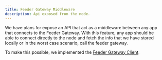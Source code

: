 ```yaml
---
title: Feeder Gateway Middleware
description: Api exposed from the node.
---
```


We have plans for expose an API that act as a middleware between any app that connects to the Feeder Gateway. With this
feature, any app should be able to connect directly to the node and fetch the info that we have stored locally or in
the worst case scenario, call the feeder gateway.

To make this possible, we implemented the [Feeder Gateway Client](../features/feeder-gateway.mdx).